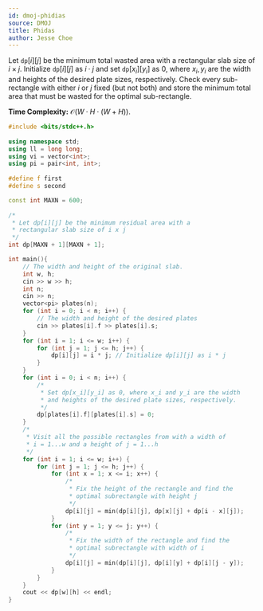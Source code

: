 ```yaml
---
id: dmoj-phidias
source: DMOJ
title: Phidas
author: Jesse Choe
---
```


Let $\texttt{dp}[i][j]$ be the minimum total wasted area with a rectangular slab size of $i\times j$. Initialize $\texttt{dp}[i][j]$ as $i \cdot j$ and set $\texttt{dp}[x_i][y_i]$ as 0, where $x_i, y_i$ are the width and heights of the desired plate sizes, respectively. Check every sub-rectangle with either $i$ or $j$ fixed (but not both) and store the minimum total area that must be wasted for the optimal sub-rectangle.

**Time Complexity:** $\mathcal{O}(W\cdot H\cdot (W + H))$.

<LanguageSection>
<CPPSection>
	
```cpp
#include <bits/stdc++.h>
 
using namespace std;
using ll = long long;
using vi = vector<int>;
using pi = pair<int, int>;
 
#define f first
#define s second

const int MAXN = 600;
	
/*
 * Let dp[i][j] be the minimum residual area with a 
 * rectangular slab size of i x j
 */
int dp[MAXN + 1][MAXN + 1];

int main(){
	// The width and height of the original slab.
	int w, h; 
	cin >> w >> h;
	int n; 
	cin >> n; 
	vector<pi> plates(n);
	for (int i = 0; i < n; i++) {
		// The width and height of the desired plates
		cin >> plates[i].f >> plates[i].s;
	}
	for (int i = 1; i <= w; i++) {
		for (int j = 1; j <= h; j++) {
			dp[i][j] = i * j; // Initialize dp[i][j] as i * j
		}
	}
	for (int i = 0; i < n; i++) {
		/* 
		 * Set dp[x_i][y_i] as 0, where x_i and y_i are the width 
		 * and heights of the desired plate sizes, respectively.
		 */
		dp[plates[i].f][plates[i].s] = 0;
	}
	/* 
	 * Visit all the possible rectangles from with a width of 
	 * i = 1...w and a height of j = 1...h
	 */
	for (int i = 1; i <= w; i++) {
		for (int j = 1; j <= h; j++) {
			for (int x = 1; x <= i; x++) {
				/* 
				 * Fix the height of the rectangle and find the 
				 * optimal subrectangle with height j
				 */
				dp[i][j] = min(dp[i][j], dp[x][j] + dp[i - x][j]);
			}
			for (int y = 1; y <= j; y++) {
				/*
				 * Fix the width of the rectangle and find the 
				 * optimal subrectangle with width of i
				 */
				dp[i][j] = min(dp[i][j], dp[i][y] + dp[i][j - y]);
			}
		}
	}
	cout << dp[w][h] << endl;
}
```
</CPPSection>				
</LanguageSection>
